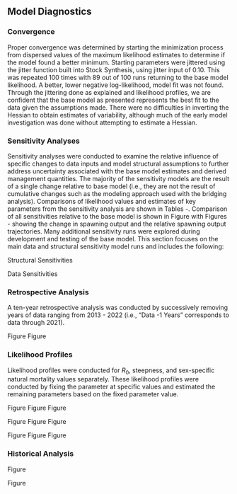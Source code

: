 ## Model Diagnostics

### Convergence

Proper convergence was determined by starting the minimization process from dispersed values of the maximum likelihood estimates to determine if the model found a better minimum. Starting parameters were jittered using the jitter function built into Stock Synthesis, using jitter input of 0.10. This was repeated 100 times with 89 out of 100 runs returning to the base model likelihood. A better, lower negative log-likelihood, model fit was not found. Through the jittering done as explained and likelihood profiles, we are confident that the base model as presented represents the best fit to the data given the assumptions made. There were no difficulties in inverting the Hessian to obtain estimates of variability, although much of the early model investigation was done without attempting to estimate a Hessian.

### Sensitivity Analyses

Sensitivity analyses were conducted to examine the relative influence of specific changes to data inputs and model structural assumptions to further address uncertainty associated with the base model estimates and derived management quantities.  The majority of the sensitivity models are the result of a single change relative to base model (i.e., they are not the result of cumulative changes such as the modeling approach used with the bridging analysis). Comparisons of likelihood values and estimates of key parameters from the sensitivity analysis are shown in Tables \ref{tab:tab-sens-1}-\ref{tab:tab-sens-3}. Comparison of all sensitivities relative to the base model is shown in Figure \ref{fig:sens-all} with Figures \ref{fig:sens-ssb-1}-\ref{fig:sens-depl-3} showing the change in spawning output and the relative spawning output trajectories. Many additional sensitivity runs were explored during development and testing of the base model. This section focuses on the main data and structural sensitivity model runs and includes the following:

Structural Sensitivities

\begin{enumerate}
   
  \item  Estimate natural mortality ($M$) for each sex.
  
  \item Estimate steepness ($h$).
  
  \item Estimate $M$ for each sex and $h$.
  
  \item Fix growth at external Schnute growth estimates.
  
  \item Fix recruitment to be equal to the stock-recruitment curve (no recruitment deviations).
  
  \item Apply Dirichlet data weights.
  
  \item Apply McAllister-Ianelli data weights.

\end{enumerate}

Data Sensitivities

\begin{enumerate}
   
  \item Reduce the CPFV and PR catch between 1970-1982 to half of each fleet's average catch for that period of time.
  
  \item Move the historical CPFV ages into the growth fleet.
  
  \item Retain only length data within the model (no indices or ages) and fix growth at the estimates.
  
  \item Remove the CPFV cooperative collection ages in 2022.
  
  \item Remove all age data and fix growth at the estimates.
  
  \item Remove the CCFRP Hook and Line survey data (index, lengths, and ages).
  
  \item Remove the CDFW ROV survey data (index and lengths).
  
  \item Remove both the CCFRP Hook and Line and CDFW ROV survey data (indices, lengths, and ages).
  
  \item Remove the CRFS CPFV index of abundance.
  
  \item Remove the Deb-Wilson Vandenberg CPFV index of abundance.
  
  \item Remove the CRFS PR index of abundance.
  
\end{enumerate}


### Retrospective Analysis

A ten-year retrospective analysis was conducted by successively removing years of data ranging from 2013 - 2022 (i.e., "Data -1 Years" corresponds to data through 2021). 

Figure \ref{fig:retro-ssb}
Figure \ref{fig:retro-depl}

### Likelihood Profiles

Likelihood profiles were conducted for $R_0$, steepness, and sex-specific natural mortality values separately. These likelihood profiles were conducted by fixing the parameter at specific values and estimated the remaining parameters based on the fixed parameter value.

Figure \ref{fig:r0-profile}
Figure \ref{fig:r0-ssb}
Figure \ref{fig:r0-depl}

Figure \ref{fig:h-profile}
Figure \ref{fig:h-ssb}
Figure \ref{fig:h-depl}

Figure \ref{fig:m-profile}
Figure \ref{fig:m-ssb}
Figure \ref{fig:m-depl}

### Historical Analysis

Figure \ref{fig:comp-assess-sb}

Figure \ref{fig:comp-assess-depl}

